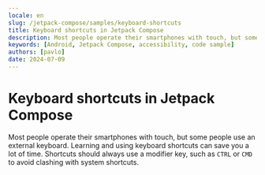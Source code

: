 ```yaml
---
locale: en
slug: /jetpack-compose/samples/keyboard-shortcuts
title: Keyboard shortcuts in Jetpack Compose
description: Most people operate their smartphones with touch, but some people use an external keyboard.
keywords: [Android, Jetpack Compose, accessibility, code sample]
authors: [pavlo]
date: 2024-07-09
---
```


# Keyboard shortcuts in Jetpack Compose

Most people operate their smartphones with touch, but some people use an external keyboard. Learning and using keyboard shortcuts can save you a lot of time. Shortcuts should always use a modifier key, such as `CTRL` or `CMD` to avoid clashing with system shortcuts.

<CodeSample id="keyboard-shortcuts" platform="compose" locale="en"/>
